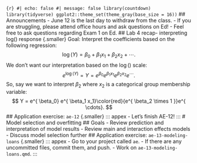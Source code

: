 ```{r} #| echo: false #| message: false library(countdown) library(tidyverse) ggplot2::theme_set(theme_gray(base_size = 16)) ``` ## Announcements - June 12 is the last day to withdraw from the class. - If you are struggling, please attend office hours and ask questions on Ed! - Feel free to ask questions regarding Exam 1 on Ed. ## Lab 4 recap- interpreting log() response {.smaller} Goal: Interpret the coefficients based on the following regression: $$ \log(Y) = \beta_0 + \beta_1 x_1 + \beta_2 x_2 +\cdots. $$ We don't want our interpretation based on the $\log()$ scale: $$ e^{\log(Y)} = Y = e^{ \beta_0} e^{ \beta_1 x_1}e^{ \beta_2 x_2 }e^{ \cdots}. $$ So, say we want to interpret $\beta_2$ where $x_2$ is a categorical group membership variable: $$ Y = e^{ \beta_0} e^{ \beta_1 x_1}\color{red}{e^{ \beta_2 \times 1 }}e^{ \cdots}. $$ ## Application exercise: `ae-12` {.smaller} ::: appex - Let's finish AE-12! ::: # Model selection and overfitting ## Goals - Review prediction and interpretation of model results - Review main and interaction effects models - Discuss model selection further ## Application exercise: `ae-13-modeling-loans` {.smaller} ::: appex - Go to your project called `ae`. - If there are any uncommitted files, commit them, and push. - Work on `ae-13-modeling-loans.qmd`. :::